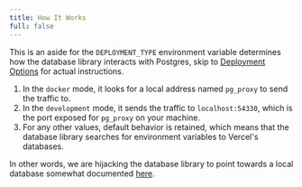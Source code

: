 ```yaml
---
title: How It Works
full: false
---
```


This is an aside for the `DEPLOYMENT_TYPE` environment variable determines how the database
library interacts with Postgres, skip to [Deployment Options](/docs/instructions#delpoyment-options)
for actual instructions.

1. In the `docker` mode, it looks for a local address named `pg_proxy` to send the traffic to.
2. In the `development` mode, it sends the traffic to `localhost:54330`, which is
   the port exposed for `pg_proxy` on your machine.
3. For any other values, default behavior is retained, which means that the database
   library searches for environment variables to Vercel's databases.

In other words, we are hijacking the database library to point towards a local database
somewhat documented [here](https://vercel.com/docs/storage/vercel-postgres/local-development).
